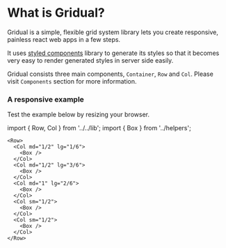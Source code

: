 
<PageMeta
  title="What is Gridual?"
/>

What is Gridual?
================

Gridual is a simple, flexible grid system library lets you create responsive,
painless react web apps in a few steps.

It uses [styled components](https://www.styled-components.com/)
library to generate its styles so that it becomes very easy to render generated
styles in server side easily.

Gridual consists three main components, ```Container```, ```Row``` and
```Col```. Please visit ```Components``` section for more information.

### A responsive example

Test the example below by resizing your browser.

import { Row, Col } from '../../lib';
import { Box } from '../helpers';

<Row>
  <Col md="1/2" lg="1/6">
    <Box />
  </Col>
  <Col md="1/2" lg="3/6">
    <Box />
  </Col>
  <Col md="1" lg="2/6">
    <Box />
  </Col>
  <Col sm="1/2">
    <Box />
  </Col>
  <Col sm="1/2">
    <Box />
  </Col>
</Row>

```
<Row>
  <Col md="1/2" lg="1/6">
    <Box />
  </Col>
  <Col md="1/2" lg="3/6">
    <Box />
  </Col>
  <Col md="1" lg="2/6">
    <Box />
  </Col>
  <Col sm="1/2">
    <Box />
  </Col>
  <Col sm="1/2">
    <Box />
  </Col>
</Row>
```
